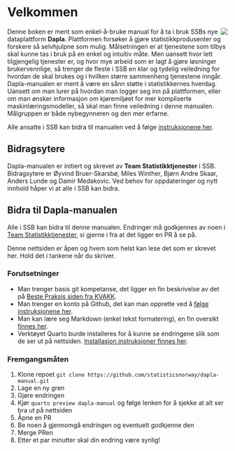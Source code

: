 # Velkommen {.unnumbered}

![](images/Dapla-Logo1.png){style="max-width: 35%; float: right;" fig-alt="Dapla logo"}

Denne boken er ment som enkel-å-bruke manual for å ta i bruk SSBs nye dataplattform **Dapla**. Plattformen forsøker å gjøre statistikkprodusenter og forskere så selvhjulpne som mulig. Målsetningen er at tjenestene som tilbys skal kunne tas i bruk på en enkel og intuitiv måte. Men uansett hvor lett tilgjengelig tjenester er, og hvor mye arbeid som er lagt å gjøre løsninger brukervennlige, så trenger de fleste i SSB en klar og tydelig veiledning for hvordan de skal brukes og i hvilken større sammenheng tjenestene inngår. Dapla-manualen er ment å være en sånn støtte i statistikkernes hverdag. Uansett om man lurer på hvordan man logger seg inn på plattformen, eller om man ønsker informasjon om kjøremiljøet for mer kompliserte maskinlæringsmodeller, så skal man finne veiledning i denne manualen. Målgruppen er både nybegynneren og den mer erfarne.

::: {.callout-note appearance="simple"}
Alle ansatte i SSB kan bidra til manualen ved å følge [instruksjonene her](./bidra-til-dapla-manualen.html).
:::

## Bidragsytere {.unnumbered}

Dapla-manualen er initiert og skrevet av **Team Statistikktjenester** i SSB. Bidragsytere er Øyvind Bruer-Skarsbø, Miles Winther, Bjørn Andre Skaar, Anders Lunde og Damir Medakovic. Ved behov for oppdateringer og nytt innhold håper vi at alle i SSB kan bidra.

## Bidra til Dapla-manualen {.unnumbered}

Alle i SSB kan bidra til denne manualen. Endringer må godkjennes av noen i [Team Statistikktjenester](https://github.com/orgs/statisticsnorway/teams/dapla-stat-developers), si gjerne i fra at det ligger en PR å se på.

::: {.callout-warning}
Denne nettsiden er åpen og hvem som helst kan lese det som er skrevet her. Hold det i tankene når du skriver.
:::

### Forutsetninger {.unnumbered}

- Man trenger basis git kompetanse, det ligger en fin beskrivelse av det på [Beste Praksis siden fra KVAKK](https://statistics-norway.atlassian.net/l/cp/6H4MD86J).
- Man trenger en konto på Github, det kan man opprette ved å [følge instruksjonene her](./git-og-github.qmd#opprett-github-bruker).
- Man kan lære seg Markdown (enkel tekst formatering), en fin oversikt [finnes her](http://mdcheatsheet.com/).
- Verktøyet Quarto burde installeres for å kunne se endringene slik som de ser ut på nettsiden. [Installasjon instruksjoner finnes her](https://quarto.org/docs/get-started/index.html).

### Fremgangsmåten

1. Klone repoet `git clone https://github.com/statisticsnorway/dapla-manual.git`
1. Lage en ny gren
1. Gjøre endringen
1. Kjør `quarto preview dapla-manual` og følge lenken for å sjekke at alt ser bra ut på nettsiden
1. Åpne en PR
1. Be noen å gjennomgå endringen og eventuelt godkjenne den
1. Merge PRen
1. Etter et par minutter skal din endring være synlig! 
